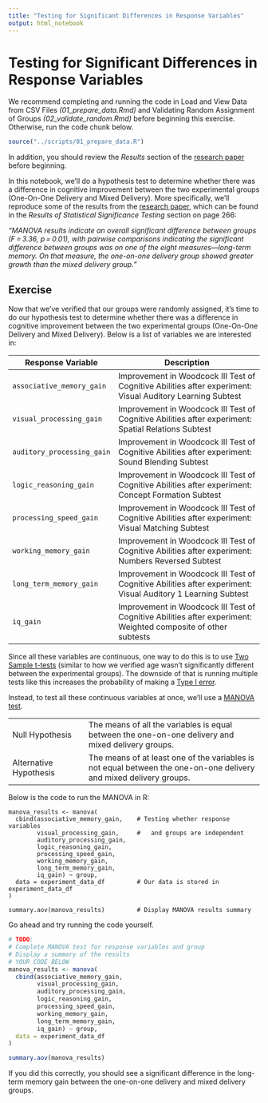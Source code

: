 ```yaml
---
title: "Testing for Significant Differences in Response Variables"
output: html_notebook
---
```


# Testing for Significant Differences in Response Variables

We recommend completing and running the code in Load and View Data from CSV Files *(01_prepare_data.Rmd)* and Validating Random Assignment of Groups *(02_validate_random.Rmd)* before beginning this exercise. Otherwise, run the code chunk below.

```r
source("../scripts/01_prepare_data.R")
```

In addition, you should review the *Results* section of the [research paper](https://rdcu.be/c3NWc) before beginning.

In this notebook, we'll do a hypothesis test to determine whether there was a difference in cognitive improvement between the two experimental groups (One-On-One Delivery and Mixed Delivery). More specifically, we'll reproduce some of the results from the [research paper](https://rdcu.be/c3NWc), which can be found in the *Results of Statistical Significance Testing* section on page 266:

*"MANOVA results indicate an overall significant difference between groups (F = 3.36, p = 0.01), with pairwise comparisons indicating the significant difference between groups was on one of the eight measures---long-term memory. On that measure, the one-on-one delivery group showed greater growth than the mixed delivery group."*

## Exercise

Now that we've verified that our groups were randomly assigned, it's time to do our hypothesis test to determine whether there was a difference in cognitive improvement between the two experimental groups (One-On-One Delivery and Mixed Delivery). Below is a list of variables we are interested in:

| Response Variable          | Description                                                                                                    |
|-----------------|-------------------------------------------------------|
| `associative_memory_gain`  | Improvement in Woodcock III Test of Cognitive Abilities after experiment: Visual Auditory Learning Subtest     |
| `visual_processing_gain`   | Improvement in Woodcock III Test of Cognitive Abilities after experiment: Spatial Relations Subtest            |
| `auditory_processing_gain` | Improvement in Woodcock III Test of Cognitive Abilities after experiment: Sound Blending Subtest               |
| `logic_reasoning_gain`     | Improvement in Woodcock III Test of Cognitive Abilities after experiment: Concept Formation Subtest            |
| `processing_speed_gain`    | Improvement in Woodcock III Test of Cognitive Abilities after experiment: Visual Matching Subtest              |
| `working_memory_gain`      | Improvement in Woodcock III Test of Cognitive Abilities after experiment: Numbers Reversed Subtest             |
| `long_term_memory_gain`    | Improvement in Woodcock III Test of Cognitive Abilities after experiment: Visual Auditory 1 Learning Subtest   |
| `iq_gain`                  | Improvement in Woodcock III Test of Cognitive Abilities after experiment: Weighted composite of other subtests |

Since all these variables are continuous, one way to do this is to use [Two Sample t-tests](https://www.statology.org/two-sample-t-test/) (similar to how we verified age wasn't significantly different between the experimental groups). The downside of that is running multiple tests like this increases the probability of making a [Type I error](https://www.simplypsychology.org/type_I_and_type_II_errors.html).

Instead, to test all these continuous variables at once, we'll use a [MANOVA test](https://www.statistics.com/glossary/multiple-analysis-of-variance-manova/).

|                        |                                                                                                                    |
|----------------------|--------------------------------------------------|
| Null Hypothesis        | The means of all the variables is equal between the one-on-one delivery and mixed delivery groups.                 |
| Alternative Hypothesis | The means of at least one of the variables is not equal between the one-on-one delivery and mixed delivery groups. |

Below is the code to run the MANOVA in R:

    manova_results <- manova(
      cbind(associative_memory_gain,    # Testing whether response variables
            visual_processing_gain,     #   and groups are independent
            auditory_processing_gain,
            logic_reasoning_gain,
            processing_speed_gain,
            working_memory_gain,
            long_term_memory_gain,
            iq_gain) ~ group,           
      data = experiment_data_df         # Our data is stored in experiment_data_df
    )

    summary.aov(manova_results)         # Display MANOVA results summary

Go ahead and try running the code yourself.

```r
# TODO: 
# Complete MANOVA test for response variables and group
# Display a summary of the results
# YOUR CODE BELOW
manova_results <- manova(
  cbind(associative_memory_gain,
        visual_processing_gain,
        auditory_processing_gain,
        logic_reasoning_gain,
        processing_speed_gain,
        working_memory_gain,
        long_term_memory_gain,
        iq_gain) ~ group,           
  data = experiment_data_df
)

summary.aov(manova_results)
```

If you did this correctly, you should see a significant difference in the long-term memory gain between the one-on-one delivery and mixed delivery groups.
